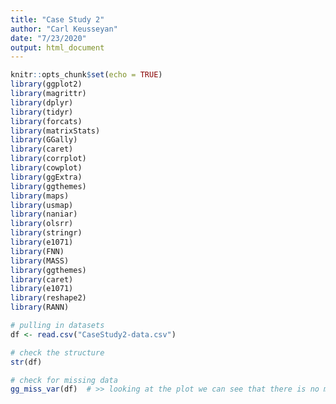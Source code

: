 ```yaml
---
title: "Case Study 2"
author: "Carl Keusseyan"
date: "7/23/2020"
output: html_document
---
```


```r
knitr::opts_chunk$set(echo = TRUE)
library(ggplot2)
library(magrittr)
library(dplyr)
library(tidyr)
library(forcats)
library(matrixStats)
library(GGally)
library(caret)
library(corrplot)
library(cowplot)
library(ggExtra)
library(ggthemes)
library(maps)
library(usmap)
library(naniar)
library(olsrr)
library(stringr)
library(e1071)
library(FNN)
library(MASS)
library(ggthemes)
library(caret)
library(e1071)
library(reshape2)
library(RANN)
```

```r
# pulling in datasets
df <- read.csv("CaseStudy2-data.csv")

# check the structure
str(df)

# check for missing data
gg_miss_var(df)  # >> looking at the plot we can see that there is no missing data 





```

